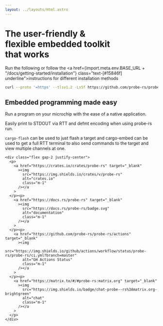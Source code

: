 ```yaml
---
layout: ../layouts/Html.astro
---
```


<h1 class="text-5xl font-bold text-center m-3">
  The <span class="text-green">user-friendly</span> &<br/>
  <span class="text-green">flexible</span> embedded toolkit<br />
  <span class="text-green">that works</span>
</h1>

Run the following or follow the
<a
  href={import.meta.env.BASE_URL + "/docs/getting-started/installation"}
  class="text-[#15846f] underline">instructions</a>
for different installation methods

```bash
curl --proto '=https' --tlsv1.2 -LsSf https://github.com/probe-rs/probe-rs/releases/latest/download/probe-rs-tools-installer.sh | sh
```

## Embedded programming made easy

Run a program on your microchip with the ease of a native application.

Easily print to STDOUT via RTT and defmt encoding when using probe-rs run.

`cargo-flash` can be used to just flash a target and cargo-embed can be used
to get a full RTT terminal to also send commands to the target and view
multiple channels at one.

    <div class="flex gap-2 justify-center">
      <p>
        <a href="https://crates.io/crates/probe-rs" target="_blank"
          ><img
            src="https://img.shields.io/crates/v/probe-rs"
            alt="crates.io"
            class="m-1"
          /></a
        >
      </p><p>
        <a href="https://docs.rs/probe-rs" target="_blank"
          ><img
            src="https://docs.rs/probe-rs/badge.svg"
            alt="documentation"
            class="m-1"
          /></a
        >
      </p><p>
        <a href="https://github.com/probe-rs/probe-rs/actions" target="_blank"
          ><img
            src="https://img.shields.io/github/actions/workflow/status/probe-rs/probe-rs/ci.yml?branch=master"
            alt="GH Actions Status"
            class="m-1"
          /></a
        >
      </p><p>
        <a href="https://matrix.to/#/#probe-rs:matrix.org" target="_blank"
          ><img
            src="https://img.shields.io/badge/chat-probe--rs%3Amatrix.org-brightgreen"
            alt="chat"
            class="m-1"
          /></a
        >
      </p>
    </div>
